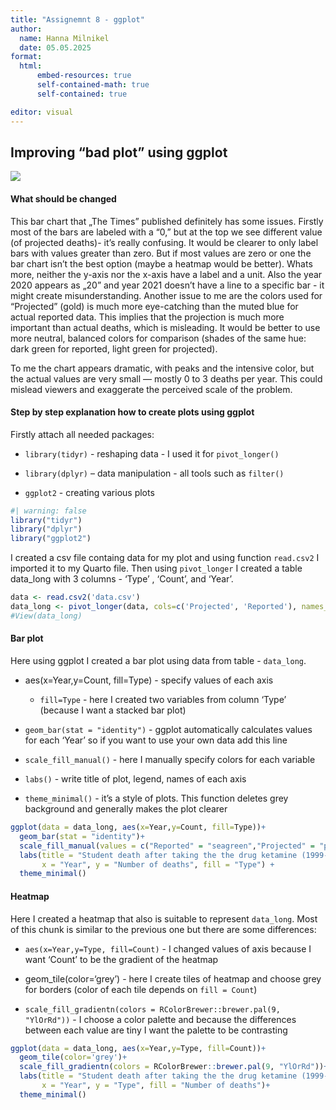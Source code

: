 ```yaml
---
title: "Assignemnt 8 - ggplot"
author:
  name: Hanna Milnikel
  date: 05.05.2025 
format:
  html:
      embed-resources: true
      self-contained-math: true
      self-contained: true

editor: visual
---
```


## Improving "bad plot" using ggplot

![](images/bad_plot.png)

#### What should be changed

This bar chart that „The Times” published definitely has some issues. Firstly most of the bars are labeled with a “0,” but at the top we see different value (of projected deaths)- it’s really confusing. It would be clearer to only label bars with values greater than zero. But if most values are zero or one the bar chart isn’t the best option (maybe a heatmap would be better). Whats more, neither the y-axis nor the x-axis have a label and a unit. Also the year 2020 appears as „20” and year 2021 doesn’t have a line to a specific bar - it might create misunderstanding. Another issue to me are the colors used for "Projected" (gold) is much more eye-catching than the muted blue for actual reported data. This implies that the projection is much more important than actual deaths, which is misleading. It would be better to use more neutral, balanced colors for comparison (shades of the same hue: dark green for reported, light green for projected).

To me the chart appears dramatic, with peaks and the intensive color, but the actual values are very small — mostly 0 to 3 deaths per year. This could mislead viewers and exaggerate the perceived scale of the problem. 

#### Step by step explanation how to create plots using ggplot

Firstly attach all needed packages:

-   `library(tidyr)` - reshaping data - I used it for `pivot_longer()`

-   `library(dplyr)` – data manipulation - all tools such as `filter()`

-   `ggplot2` - creating various plots

```r
#| warning: false
library("tidyr")
library("dplyr")
library("ggplot2")
```

I created a csv file containg data for my plot and using function `read.csv2` I imported it to my Quarto file. Then using `pivot_longer` I created a table data_long with 3 columns - 'Type' , 'Count', and 'Year'.

```r
data <- read.csv2('data.csv')
data_long <- pivot_longer(data, cols=c('Projected', 'Reported'), names_to = 'Type', values_to = 'Count')
#View(data_long)
```

#### Bar plot

Here using ggplot I created a bar plot using data from table - `data_long`.

-   aes(x=Year,y=Count, fill=Type) - specify values of each axis

    -   `fill=Type` - here I created two variables from column 'Type' (because I want a stacked bar plot)

-   `geom_bar(stat = "identity")` - ggplot automatically calculates values for each 'Year' so if you want to use your own data add this line

-   `scale_fill_manual()` - here I manually specify colors for each variable

-   `labs()` - write title of plot, legend, names of each axis

-   `theme_minimal()` - it's a style of plots. This function deletes grey background and generally makes the plot clearer

```r
ggplot(data = data_long, aes(x=Year,y=Count, fill=Type))+
  geom_bar(stat = "identity")+
  scale_fill_manual(values = c("Reported" = "seagreen","Projected" = "palegreen3"))+
  labs(title = "Student death after taking the the drug ketamine (1999-2021)",
       x = "Year", y = "Number of deaths", fill = "Type") +
  theme_minimal()
```

#### Heatmap

Here I created a heatmap that also is suitable to represent `data_long`. Most of this chunk is similar to the previous one but there are some differences:

-   `aes(x=Year,y=Type, fill=Count)` - I changed values of axis because I want 'Count' to be the gradient of the heatmap

-   geom_tile(color='grey') - here I create tiles of heatmap and choose grey for borders (color of each tile depends on `fill = Count`)

-   `scale_fill_gradientn(colors = RColorBrewer::brewer.pal(9, "YlOrRd"))` - I choose a color palette and because the differences between each value are tiny I want the palette to be contrasting

```r
ggplot(data = data_long, aes(x=Year,y=Type, fill=Count))+
  geom_tile(color='grey')+
  scale_fill_gradientn(colors = RColorBrewer::brewer.pal(9, "YlOrRd"))+
  labs(title = "Student death after taking the the drug ketamine (1999-2021)",
       x = "Year", y = "Type", fill = "Number of deaths")+
  theme_minimal()
```
